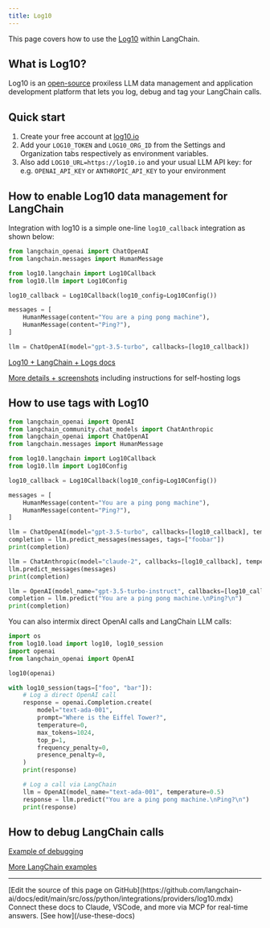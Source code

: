 ```yaml
---
title: Log10
---
```


This page covers how to use the [Log10](https://log10.io) within LangChain.

## What is Log10?

Log10 is an [open-source](https://github.com/log10-io/log10) proxiless LLM data management and application development platform that lets you log, debug and tag your LangChain calls.

## Quick start

1. Create your free account at [log10.io](https://log10.io)
2. Add your `LOG10_TOKEN` and `LOG10_ORG_ID` from the Settings and Organization tabs respectively as environment variables.
3. Also add `LOG10_URL=https://log10.io` and your usual LLM API key: for e.g. `OPENAI_API_KEY` or `ANTHROPIC_API_KEY` to your environment

## How to enable Log10 data management for LangChain

Integration with log10 is a simple one-line `log10_callback` integration as shown below:

```python
from langchain_openai import ChatOpenAI
from langchain.messages import HumanMessage

from log10.langchain import Log10Callback
from log10.llm import Log10Config

log10_callback = Log10Callback(log10_config=Log10Config())

messages = [
    HumanMessage(content="You are a ping pong machine"),
    HumanMessage(content="Ping?"),
]

llm = ChatOpenAI(model="gpt-3.5-turbo", callbacks=[log10_callback])
```

[Log10 + LangChain + Logs docs](https://github.com/log10-io/log10/blob/main/logging.md#langchain-logger)

[More details + screenshots](https://log10.io/docs/observability/logs) including instructions for self-hosting logs

## How to use tags with Log10

```python
from langchain_openai import OpenAI
from langchain_community.chat_models import ChatAnthropic
from langchain_openai import ChatOpenAI
from langchain.messages import HumanMessage

from log10.langchain import Log10Callback
from log10.llm import Log10Config

log10_callback = Log10Callback(log10_config=Log10Config())

messages = [
    HumanMessage(content="You are a ping pong machine"),
    HumanMessage(content="Ping?"),
]

llm = ChatOpenAI(model="gpt-3.5-turbo", callbacks=[log10_callback], temperature=0.5, tags=["test"])
completion = llm.predict_messages(messages, tags=["foobar"])
print(completion)

llm = ChatAnthropic(model="claude-2", callbacks=[log10_callback], temperature=0.7, tags=["baz"])
llm.predict_messages(messages)
print(completion)

llm = OpenAI(model_name="gpt-3.5-turbo-instruct", callbacks=[log10_callback], temperature=0.5)
completion = llm.predict("You are a ping pong machine.\nPing?\n")
print(completion)
```

You can also intermix direct OpenAI calls and LangChain LLM calls:

```python
import os
from log10.load import log10, log10_session
import openai
from langchain_openai import OpenAI

log10(openai)

with log10_session(tags=["foo", "bar"]):
    # Log a direct OpenAI call
    response = openai.Completion.create(
        model="text-ada-001",
        prompt="Where is the Eiffel Tower?",
        temperature=0,
        max_tokens=1024,
        top_p=1,
        frequency_penalty=0,
        presence_penalty=0,
    )
    print(response)

    # Log a call via LangChain
    llm = OpenAI(model_name="text-ada-001", temperature=0.5)
    response = llm.predict("You are a ping pong machine.\nPing?\n")
    print(response)
```

## How to debug LangChain calls

[Example of debugging](https://log10.io/docs/observability/prompt_chain_debugging)

[More LangChain examples](https://github.com/log10-io/log10/tree/main/examples#langchain)

---

<Callout icon="pen-to-square" iconType="regular">
    [Edit the source of this page on GitHub](https://github.com/langchain-ai/docs/edit/main/src/oss/python/integrations/providers/log10.mdx)
</Callout>
<Tip icon="terminal" iconType="regular">
    Connect these docs to Claude, VSCode, and more via MCP for    real-time answers. [See how](/use-these-docs)
</Tip>
